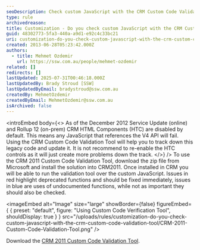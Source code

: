 ```yaml
---
seoDescription: Check custom JavaScript with the CRM Custom Code Validation Tool to ensure compatibility and resolve deprecated functions.
type: rule
archivedreason:
title: Customization - Do you check custom JavaScript with the CRM Custom Code Validation Tool?
guid: 48302773-5fa3-440a-a9d1-e92c4c33bc21
uri: customization-do-you-check-custom-javascript-with-the-crm-custom-code-validation-tool
created: 2013-06-28T05:23:42.000Z
authors:
  - title: Mehmet Ozdemir
    url: https://ssw.com.au/people/mehmet-ozdemir
related: []
redirects: []
lastUpdated: 2025-07-31T00:46:18.000Z
lastUpdatedBy: Brady Stroud [SSW]
lastUpdatedByEmail: bradystroud@ssw.com.au
createdBy: MehmetOzdemir
createdByEmail: MehmetOzdemir@ssw.com.au
isArchived: false
---
```


<introEmbed
  body={<>
As of the December 2012 Service Update (online) and Rollup 12 (on-prem) CRM HTML Components (HTC) are disabled by default. This means any JavaScript that references the V4 API will fail. Using the CRM Custom Code Validation Tool will help you to track down this legacy code and update it. It is not recommend to re-enable the HTC controls as it will just create more problems down the track.
  </>}
/>
To use the CRM 2011 Custom Code Validation Tool, download the zip file from Microsoft and install the solution into CRM2011. Once installed in CRM you will be able to run the validation tool over the custom JavaScript. Issues in red highlight deprecated functions and should be fixed immediately, issues in blue are uses of undocumented functions, while not as important they should also be checked.


<imageEmbed
  alt="Image"
  size="large"
  showBorder={false}
  figureEmbed={ {
    preset: "default",
    figure: "Using Custom Code Verification Tool",
    shouldDisplay: true
  } }
  src="/uploads/rules/customization-do-you-check-custom-javascript-with-the-crm-custom-code-validation-tool/CRM-2011-Custom-Code-Validation-Tool.png"
/>


Download the [CRM 2011 Custom Code Validation Tool](http://www.microsoft.com/en-us/download/details.aspx?id=30151&WT.mc_id=DX-MVP-33518).
